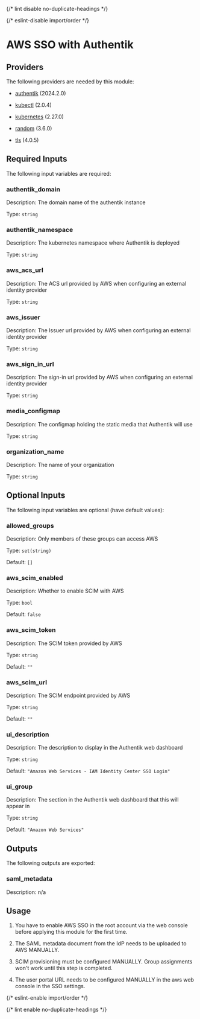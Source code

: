 
{/* lint disable no-duplicate-headings */}

{/* eslint-disable import/order */}

<ModuleHeader name="authentik_aws_sso" sourceHref="https://github.com/Panfactum/stack/tree/__PANFACTUM_VERSION_EDGE__/packages/infrastructure/authentik_aws_sso" status="stable" type="direct" />

# AWS SSO with Authentik

## Providers

The following providers are needed by this module:

* [authentik](https://registry.terraform.io/providers/goauthentik/authentik/2024.2.0/docs) (2024.2.0)

* [kubectl](https://registry.terraform.io/providers/alekc/kubectl/2.0.4/docs) (2.0.4)

* [kubernetes](https://registry.terraform.io/providers/hashicorp/kubernetes/2.27.0/docs) (2.27.0)

* [random](https://registry.terraform.io/providers/hashicorp/random/3.6.0/docs) (3.6.0)

* [tls](https://registry.terraform.io/providers/hashicorp/tls/4.0.5/docs) (4.0.5)

## Required Inputs

The following input variables are required:

### authentik\_domain

Description: The domain name of the authentik instance

Type: `string`

### authentik\_namespace

Description: The kubernetes namespace where Authentik is deployed

Type: `string`

### aws\_acs\_url

Description: The ACS url provided by AWS when configuring an external identity provider

Type: `string`

### aws\_issuer

Description: The Issuer url provided by AWS when configuring an external identity provider

Type: `string`

### aws\_sign\_in\_url

Description: The sign-in url provided by AWS when configuring an external identity provider

Type: `string`

### media\_configmap

Description: The configmap holding the static media that Authentik will use

Type: `string`

### organization\_name

Description: The name of your organization

Type: `string`

## Optional Inputs

The following input variables are optional (have default values):

### allowed\_groups

Description: Only members of these groups can access AWS

Type: `set(string)`

Default: `[]`

### aws\_scim\_enabled

Description: Whether to enable SCIM with AWS

Type: `bool`

Default: `false`

### aws\_scim\_token

Description: The SCIM token provided by AWS

Type: `string`

Default: `""`

### aws\_scim\_url

Description: The SCIM endpoint provided by AWS

Type: `string`

Default: `""`

### ui\_description

Description: The description to display in the Authentik web dashboard

Type: `string`

Default: `"Amazon Web Services - IAM Identity Center SSO Login"`

### ui\_group

Description: The section in the Authentik web dashboard that this will appear in

Type: `string`

Default: `"Amazon Web Services"`

## Outputs

The following outputs are exported:

### saml\_metadata

Description: n/a

## Usage

1. You have to enable AWS SSO in the root account via the web console
   before applying this module for the first time.

2. The SAML metadata document from the IdP needs to be uploaded to AWS MANUALLY.

3. SCIM provisioning must be configured MANUALLY. Group assignments won't work until this step is completed.

4. The user portal URL needs to be configured MANUALLY in the aws web console in the SSO settings.

{/* eslint-enable import/order */}

{/* lint enable no-duplicate-headings */}
